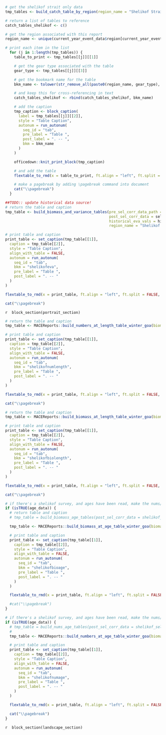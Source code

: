 <!-- Shelikof Strait only tables! Tables for all other regions are presented elsewhere -->

<!-- make catch tables for each gear type in the Shelikof Strait-->
```r

# get the shelikof strait only data
tmp_tables <- build_catch_table_by_region(region_name = "Shelikof Strait")

# return a list of tables to reference
catch_tables_shelikof <- c()

# get the region associated with this report
region_name <- unique(current_year_event_data$region[current_year_event_data$region == "Shelikof Strait"])

# print each item in the list
  for (j in 1:length(tmp_tables)) {
    table_to_print <- tmp_tables[[j]][[1]]

    # get the gear type associated with the table
    gear_type <- tmp_tables[[j]][[3]]

    # get the bookmark name for the table
    bkm_name <- tolower(str_remove_all(paste0(region_name, gear_type), " "))

    # and keep this for cross-referencing in text
    catch_tables_shelikof <- rbind(catch_tables_shelikof, bkm_name)

    # add the caption
    tmp_caption <- block_caption(
      label = tmp_tables[[j]][[2]],
      style = "Table Caption",
      autonum = run_autonum(
        seq_id = "tab",
        pre_label = "Table ",
        post_label = ". -- ",
        bkm = bkm_name
      )
    )

    officedown::knit_print_block(tmp_caption)

    # and add the table
    flextable_to_rmd(x = table_to_print, ft.align = "left", ft.split = FALSE, ft.keepnext = FALSE, print = TRUE)

    # make a pagebreak by adding \pagebreak command into document
    cat("\\pagebreak")
  }

```

<!-- biomass and EVA variance tables -->
```r

##TODO:: update historical data source!
# return the table and caption
tmp_table <- build_biomass_and_variance_tables(pre_sel_corr_data_path = pre_selectivity_biomass_nums_path, 
                                               post_sel_corr_data = sel_corr_surveys_pollock_totals_by_length, 
                                               historical_eva_vals = historical_eva,
                                               region_name = "Shelikof Strait")

# print table and caption
print_table <- set_caption(tmp_table[[1]],
  caption = tmp_table[[2]],
  style = "Table Caption",
  align_with_table = FALSE,
  autonum = run_autonum(
    seq_id = "tab",
    bkm = "shelikofeva",
    pre_label = "Table ",
    post_label = ". -- "
  )
)

flextable_to_rmd(x = print_table, ft.align = "left", ft.split = FALSE, ft.keepnext = FALSE, print = TRUE)

cat("\\pagebreak")
```


<!-- Set as portrait- this extends back to the last 'block_section' call-->
`r  block_section(portrait_section)`



<!-- biomass and numbers at length and age tables-->


<!-- biomass and numbers at length-->
```r
# return the table and caption
tmp_table <- MACEReports::build_numbers_at_length_table_winter_goa(biomass_nums_length_data = sel_corr_surveys_pollock_totals_by_length, region_name = "Shelikof Strait")

# print table and caption
print_table <- set_caption(tmp_table[[1]],
  caption = tmp_table[[2]],
  style = "Table Caption",
  align_with_table = FALSE,
  autonum = run_autonum(
    seq_id = "tab",
    bkm = "shelikofnumlength",
    pre_label = "Table ",
    post_label = ". -- "
  )
)

flextable_to_rmd(x = print_table, ft.align = "left", ft.split = FALSE, ft.keepnext = FALSE, print = TRUE)

cat("\\pagebreak")
```


```r
# return the table and caption
tmp_table <- MACEReports::build_biomass_at_length_table_winter_goa(biomass_nums_length_data = sel_corr_surveys_pollock_totals_by_length, region_name = "Shelikof Strait")

# print table and caption
print_table <- set_caption(tmp_table[[1]],
  caption = tmp_table[[2]],
  style = "Table Caption",
  align_with_table = FALSE,
  autonum = run_autonum(
    seq_id = "tab",
    bkm = "shelikofbiolength",
    pre_label = "Table ",
    post_label = ". -- "
  )
)

flextable_to_rmd(x = print_table, ft.align = "left", ft.split = FALSE, ft.keepnext = FALSE, print = TRUE)

cat("\\pagebreak")
```



<!-- biomass and numbers at age-->
```r
# if there's a shelikof survey, and ages have been read, make the nums/biomass at age table
if (isTRUE(age_data)) {
  # return table and caption
  # tmp_table = build_biomass_age_tables(post_sel_corr_data = shelikof_sel_corr_surveys_biomass_nums_age, survey = survey_shelikof, report_num = report_number_shelikof)

  tmp_table <- MACEReports::build_biomass_at_age_table_winter_goa(biomass_nums_age_data = shelikof_sel_corr_surveys_biomass_nums_age, region_name = "Shelikof Strait")

  # print table and caption
  print_table <- set_caption(tmp_table[[1]],
    caption = tmp_table[[2]],
    style = "Table Caption",
    align_with_table = FALSE,
    autonum = run_autonum(
      seq_id = "tab",
      bkm = "shelikofbioage",
      pre_label = "Table ",
      post_label = ". -- "
    )
  )

  flextable_to_rmd(x = print_table, ft.align = "left", ft.split = FALSE, ft.keepnext = FALSE, print = TRUE)

  #cat("\\pagebreak")
}
```


```r
# if there's a shelikof survey, and ages have been read, make the nums/biomass at age table
if (isTRUE(age_data)) {
  # tmp_table = build_nums_age_tables(post_sel_corr_data = shelikof_sel_corr_surveys_biomass_nums_age, survey = survey_shelikof, report_num = report_number_shelikof)
  #
  tmp_table <- MACEReports::build_numbers_at_age_table_winter_goa(biomass_nums_age_data = shelikof_sel_corr_surveys_biomass_nums_age, region_name = "Shelikof Strait")

  # print table and caption
  print_table <- set_caption(tmp_table[[1]],
    caption = tmp_table[[2]],
    style = "Table Caption",
    align_with_table = FALSE,
    autonum = run_autonum(
      seq_id = "tab",
      bkm = "shelikofnumage",
      pre_label = "Table ",
      post_label = ". -- "
    )
  )

  flextable_to_rmd(x = print_table, ft.align = "left", ft.split = FALSE, ft.keepnext = FALSE, print = TRUE)

  cat("\\pagebreak")
}
```


<!-- Set as landscape- this extends back to the last 'block_section' call -->
`r  block_section(landscape_section)`


